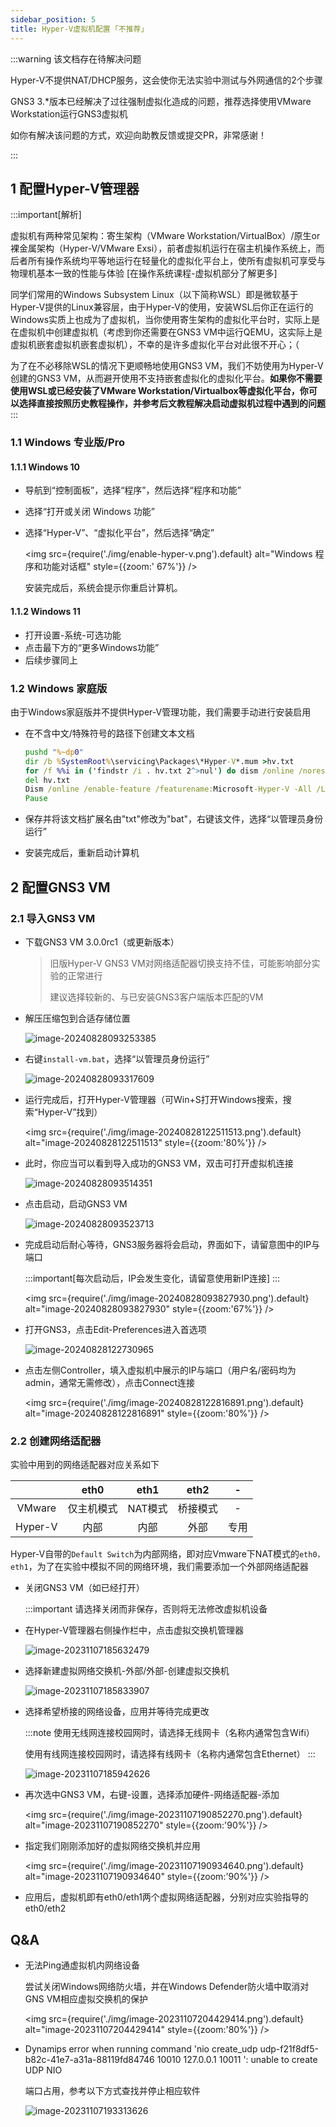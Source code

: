 ```yaml
---
sidebar_position: 5
title: Hyper-V虚拟机配置 ｢不推荐｣
---
```



:::warning 该文档存在待解决问题

Hyper-V不提供NAT/DHCP服务，这会使你无法实验中测试与外网通信的2个步骤

GNS3 3.*版本已经解决了过往强制虚拟化造成的问题，推荐选择使用VMware Workstation运行GNS3虚拟机

如你有解决该问题的方式，欢迎向助教反馈或提交PR，非常感谢！

:::

## 1 配置Hyper-V管理器

:::important[解析]

虚拟机有两种常见架构：寄生架构（VMware Workstation/VirtualBox）/原生or裸金属架构（Hyper-V/VMware Exsi），前者虚拟机运行在宿主机操作系统上，而后者所有操作系统均平等地运行在轻量化的虚拟化平台上，使所有虚拟机可享受与物理机基本一致的性能与体验 [在操作系统课程-虚拟机部分了解更多]

同学们常用的Windows Subsystem Linux（以下简称WSL）即是微软基于Hyper-V提供的Linux兼容层，由于Hyper-V的使用，安装WSL后你正在运行的Windows实质上也成为了虚拟机，当你使用寄生架构的虚拟化平台时，实际上是在虚拟机中创建虚拟机（考虑到你还需要在GNS3 VM中运行QEMU，这实际上是虚拟机嵌套虚拟机嵌套虚拟机），不幸的是许多虚拟化平台对此很不开心；（

为了在不必移除WSL的情况下更顺畅地使用GNS3 VM，我们不妨使用为Hyper-V创建的GNS3 VM，从而避开使用不支持嵌套虚拟化的虚拟化平台。**如果你不需要使用WSL或已经安装了VMware Workstation/Virtualbox等虚拟化平台，你可以选择直接按照历史教程操作，并参考后文教程解决启动虚拟机过程中遇到的问题**
:::

### 1.1 Windows 专业版/Pro

#### 1.1.1 Windows 10

* 导航到“控制面板”，选择“程序”，然后选择“程序和功能”
* 选择“打开或关闭 Windows 功能”
* 选择“Hyper-V”、“虚拟化平台”，然后选择“确定”

  <img src={require('./img/enable-hyper-v.png').default}   alt="Windows 程序和功能对话框" style={{zoom:' 67%'}} />

  安装完成后，系统会提示你重启计算机。

#### 1.1.2 Windows 11

* 打开设置-系统-可选功能
* 点击最下方的“更多Windows功能”
* 后续步骤同上

### 1.2 Windows 家庭版

由于Windows家庭版并不提供Hyper-V管理功能，我们需要手动进行安装启用

* 在不含中文/特殊符号的路径下创建文本文档

  ```bat title="hyper-v-install.bat"
  pushd "%~dp0"
  dir /b %SystemRoot%\servicing\Packages\*Hyper-V*.mum >hv.txt
  for /f %%i in ('findstr /i . hv.txt 2^>nul') do dism /online /norestart /add-package:"%SystemRoot%\servicing\Packages\%%i"
  del hv.txt
  Dism /online /enable-feature /featurename:Microsoft-Hyper-V -All /LimitAccess /ALL
  Pause
  ```

* 保存并将该文档扩展名由"txt"修改为"bat"，右键该文件，选择“以管理员身份运行”

* 安装完成后，重新启动计算机



## 2  配置GNS3 VM

### 2.1 导入GNS3 VM

* 下载GNS3 VM 3.0.0rc1（或更新版本）

  > 旧版Hyper-V GNS3 VM对网络适配器切换支持不佳，可能影响部分实验的正常进行
  >
  > 建议选择较新的、与已安装GNS3客户端版本匹配的VM

  <FileCard link="https://pan.zju.edu.cn/share/ffaff71dfd3be31ac90c2a5c0f" name="浙大云盘" size={1116691496} file_type="cloud"/>
  <FileCard link="https://github.com/GNS3/gns3-gui/releases" name="Github官方仓库" size={1116691496} file_type="github"/>


* 解压压缩包到合适存储位置

  ![image-20240828093253385](img/image-20240828093253385.png)

* 右键`install-vm.bat`，选择“以管理员身份运行”

  ![image-20240828093317609](img/image-20240828093317609.png)

* 运行完成后，打开Hyper-V管理器（可Win+S打开Windows搜索，搜索“Hyper-V”找到）

  <img src={require('./img/image-20240828122511513.png').default}   alt="image-20240828122511513" style={{zoom:'80%'}} />

* 此时，你应当可以看到导入成功的GNS3 VM，双击可打开虚拟机连接

  ![image-20240828093514351](img/image-20240828093514351.png)

* 点击启动，启动GNS3 VM

  ![image-20240828093523713](img/image-20240828093523713.png)

* 完成启动后耐心等待，GNS3服务器将会启动，界面如下，请留意图中的IP与端口

    :::important[每次启动后，IP会发生变化，请留意使用新IP连接]
    :::

  <img src={require('./img/image-20240828093827930.png').default}   alt="image-20240828093827930" style={{zoom:'67%'}} />

* 打开GNS3，点击Edit-Preferences进入首选项

  ![image-20240828122730965](img/image-20240828122730965.png)

* 点击左侧Controller，填入虚拟机中展示的IP与端口（用户名/密码均为admin，通常无需修改），点击Connect连接

  <img src={require('./img/image-20240828122816891.png').default}   alt="image-20240828122816891" style={{zoom:'80%'}} />



### 2.2 创建网络适配器

实验中用到的网络适配器对应关系如下

|         |    eth0    |                             eth1                             |                             eth2                             |                              -                               |
| :-----: | :--------: | :----------------------------------------------------------: | :----------------------------------------------------------: | :----------------------------------------------------------: |
| VMware  | 仅主机模式 |                           NAT模式                            |                           桥接模式                           |                              -                               |
| Hyper-V |    内部    |                             内部                             |                             外部                             |                             专用                             |


Hyper-V自带的`Default Switch`为内部网络，即对应Vmware下NAT模式的`eth0，eth1`，为了在实验中模拟不同的网络环境，我们需要添加一个外部网络适配器

* 关闭GNS3 VM（如已经打开）

    :::important 请选择关闭而非保存，否则将无法修改虚拟机设备

* 在Hyper-V管理器右侧操作栏中，点击虚拟交换机管理器

  ![image-20231107185632479](img/image-20231107185632479.png)

* 选择新建虚拟网络交换机-外部/外部-创建虚拟交换机

  ![image-20231107185833907](img/image-20231107185833907.png)

* 选择希望桥接的网络设备，应用并等待完成更改

  :::note
  使用无线网连接校园网时，请选择无线网卡（名称内通常包含Wifi）

  使用有线网连接校园网时，请选择有线网卡（名称内通常包含Ethernet）
  :::

  ![image-20231107185942626](img/image-20231107185942626.png)

* 再次选中GNS3 VM，右键-设置，选择添加硬件-网络适配器-添加

  <img src={require('./img/image-20231107190852270.png').default}   alt="image-20231107190852270" style={{zoom:'90%'}} />

* 指定我们刚刚添加好的虚拟网络交换机并应用

    <img src={require('./img/image-20231107190934640.png').default}   alt="image-20231107190934640" style={{zoom:'90%'}} />

* 应用后，虚拟机即有eth0/eth1两个虚拟网络适配器，分别对应实验指导的eth0/eth2



## Q&A

* 无法Ping通虚拟机内网络设备

  尝试关闭Windows网络防火墙，并在Windows Defender防火墙中取消对GNS VM相应虚拟交换机的保护

  <img src={require('./img/image-20231107204429414.png').default}   alt="image-20231107204429414" style={{zoom:'80%'}} />

* Dynamips error when running command 'nio create_udp udp-f21f8df5-b82c-41e7-a31a-88119fd84746 10010 127.0.0.1 10011 ': unable to create UDP NIO

  端口占用，参考以下方式查找并停止相应软件

  ![image-20231107193313626](img/image-20231107193313626.png)


